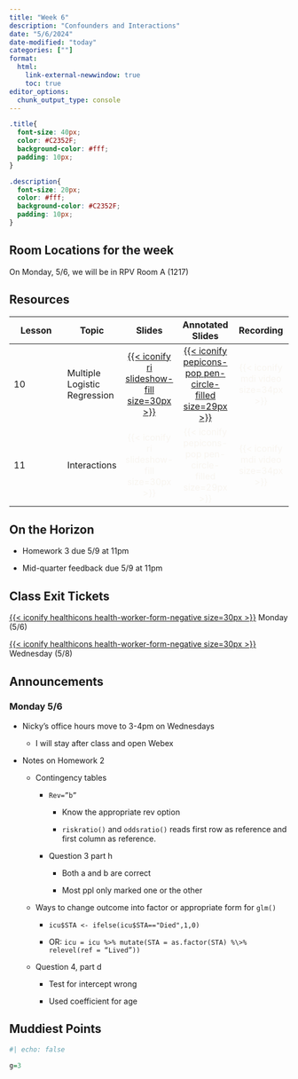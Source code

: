 ```yaml
---
title: "Week 6"
description: "Confounders and Interactions"
date: "5/6/2024"
date-modified: "today"
categories: [""]
format: 
  html:
    link-external-newwindow: true
    toc: true
editor_options: 
  chunk_output_type: console
---
```


```css
.title{
  font-size: 40px;
  color: #C2352F;
  background-color: #fff;
  padding: 10px;
}

.description{
  font-size: 20px;
  color: #fff;
  background-color: #C2352F;
  padding: 10px;
}
```

::: callout-important
## Room Locations for the week

On Monday, 5/6, we will be in RPV Room A (1217)
:::

## Resources

| Lesson | Topic                        |                                                                         Slides                                                                         |                                                                             Annotated Slides                                                                              |                           Recording                           |
|---------------|---------------|:-------------:|:-------------:|:-------------:|
| 10     | Multiple Logistic Regression | [[{{< iconify ri slideshow-fill size=30px >}}](/lectures/10_Multiple_logistic_regression/10_Multiple_logistic_regression.qmd)]{style="color:#f8f5f0;"} | [[{{< iconify pepicons-pop pen-circle-filled size=29px >}}](/lectures/10_Multiple_logistic_regression/10_Multiple_logistic_regression_notes.pdf)]{style="color:#f8f5f0;"} | [{{< iconify mdi video size=34px >}}]{style="color:#f8f5f0;"} |
| 11     | Interactions                 |                                         [{{< iconify ri slideshow-fill size=30px >}}]{style="color:#f8f5f0;"}                                          |                                            [{{< iconify pepicons-pop pen-circle-filled size=29px >}}]{style="color:#f8f5f0;"}                                             | [{{< iconify mdi video size=34px >}}]{style="color:#f8f5f0;"} |

## On the Horizon

-   Homework 3 due 5/9 at 11pm

-   Mid-quarter feedback due 5/9 at 11pm

## Class Exit Tickets

[[{{< iconify healthicons health-worker-form-negative size=30px >}}](https://forms.office.com/Pages/ResponsePage.aspx?id=V3lz4rj6fk2U9pvWr59xWFMopmPUjRtDiHLswhgacNhUOTFZQU00TUVQSVJZQjI4SEJRVTI2OVlXSi4u)]{style="color:#f8f5f0;"} Monday (5/6)

[[{{< iconify healthicons health-worker-form-negative size=30px >}}](https://forms.office.com/Pages/ResponsePage.aspx?id=V3lz4rj6fk2U9pvWr59xWFMopmPUjRtDiHLswhgacNhUM1AyRjhDRzBNVEQ3WDYxVjhOTFRLMDhZMi4u)]{style="color:#f8f5f0;"} Wednesday (5/8)

## Announcements

### Monday 5/6

-   Nicky's office hours move to 3-4pm on Wednesdays

    -   I will stay after class and open Webex

-   Notes on Homework 2

    -   Contingency tables

        -   `Rev=”b”`

            -   Know the appropriate rev option

            -   `riskratio()` and `oddsratio()` reads first row as reference and first column as reference.

        -   Question 3 part h

            -   Both a and b are correct

            -   Most ppl only marked one or the other

    -   Ways to change outcome into factor or appropriate form for `glm()`

        -   `icu$STA <- ifelse(icu$STA=="Died",1,0)`

        -   OR: `icu = icu %>% mutate(STA = as.factor(STA) %\>% relevel(ref = “Lived”))`

    -   Question 4, part d

        -   Test for intercept wrong

        -   Used coefficient for age

## Muddiest Points

```r
#| echo: false

g=3
```
